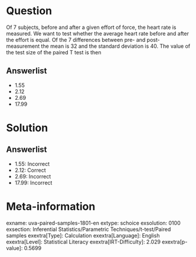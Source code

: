 Question
========

Of 7 subjects, before and after a given effort of force, the heart rate is measured. We want to test whether the average heart rate before and after the effort is equal. Of the 7 differences between pre- and post-measurement the mean is 32 and the standard deviation is 40. The value of the test size of the paired T test is then

Answerlist
----------

* 1.55
* 2.12
* 2.69
* 17.99

Solution
========

Answerlist
----------

* 1.55: Incorrect
* 2.12: Correct
* 2.69: Incorrect
* 17.99: Incorrect

Meta-information
================
exname: uva-paired-samples-1801-en
extype: schoice
exsolution: 0100
exsection: Inferential Statistics/Parametric Techniques/t-test/Paired samples
exextra[Type]: Calculation
exextra[Language]: English
exextra[Level]: Statistical Literacy
exextra[IRT-Difficulty]: 2.029
exextra[p-value]: 0.5699
